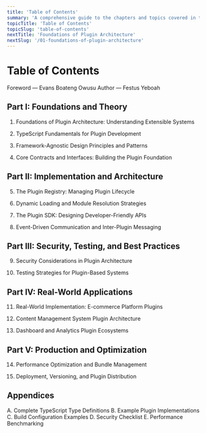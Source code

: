 ```yaml
---
title: 'Table of Contents'
summary: 'A comprehensive guide to the chapters and topics covered in this book.'
topicTitle: 'Table of Contents'
topicSlug: 'table-of-contents'
nextTitle: 'Foundations of Plugin Architecture'
nextSlug: '/01-foundations-of-plugin-architecture'
---
```


# Table of Contents

Foreword — Evans Boateng Owusu
Author — Festus Yeboah

## Part I: Foundations and Theory

1. Foundations of Plugin Architecture: Understanding Extensible Systems

2. TypeScript Fundamentals for Plugin Development

3. Framework-Agnostic Design Principles and Patterns

4. Core Contracts and Interfaces: Building the Plugin Foundation

## Part II: Implementation and Architecture

5. The Plugin Registry: Managing Plugin Lifecycle

6. Dynamic Loading and Module Resolution Strategies

7. The Plugin SDK: Designing Developer-Friendly APIs

8. Event-Driven Communication and Inter-Plugin Messaging

## Part III: Security, Testing, and Best Practices

9. Security Considerations in Plugin Architecture

10. Testing Strategies for Plugin-Based Systems

## Part IV: Real-World Applications

11. Real-World Implementation: E-commerce Platform Plugins

12. Content Management System Plugin Architecture

13. Dashboard and Analytics Plugin Ecosystems

## Part V: Production and Optimization

14. Performance Optimization and Bundle Management

15. Deployment, Versioning, and Plugin Distribution

## Appendices

A. Complete TypeScript Type Definitions
B. Example Plugin Implementations
C. Build Configuration Examples
D. Security Checklist
E. Performance Benchmarking
